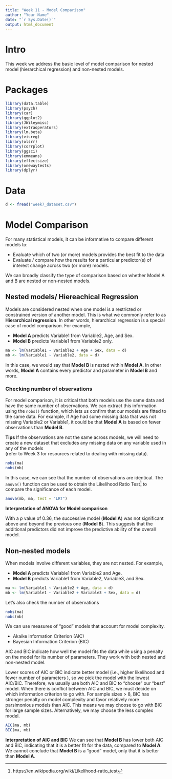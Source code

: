 ```yaml
---
title: "Week 11 - Model Comparison"
author: "Your Name"
date: "`r Sys.Date()`"
output: html_document
---
```


# Intro

This week we address the basic level of model comparison for 
nested model (hierarchical regression) and non-nested models.

# Packages

```r
library(data.table)
library(psych)
library(car)
library(ggplot2)
library(JWileymisc)
library(extraoperators)
library(lm.beta)
library(visreg)
library(olsrr)
library(corrplot)
library(ggsci)
library(emmeans)
library(effectsize)
library(onewaytests)
library(dplyr)
```

# Data

```r
d <- fread("week7_dataset.csv")
```

# Model Comparison

For many statistical models, it can be informative to
compare different models to:

* Evaluate which of two (or more) models provides the best fit to the
  data
* Evaluate / compare how the results for a particular predictor(s) of
  interest change across two (or more) models.
  
We can broadly classify the type of comparison
based on whether Model A and B are nested or non-nested models. 

## Nested models/ Hiereachical Regression

Models are considered nested when one model is a restricted or
constrained version of another model. This is what we commonly refer to as 
**Hierarchical regression**. 
In other words, hierarchical regression is a special case of model comparison. 
For example, 

* **Model A** predicts Variable1 from Variable2, Age, and Sex.
* **Model B** predicts Variable1 from Variable2 only.

```r
ma <- lm(Variable1 ~ Variable2 + Age + Sex, data = d)
mb <- lm(Variable1 ~ Variable2, data = d)
```

In this case, we would say that 
**Model B** is nested within **Model A**. In other words, 
**Model A** contains every predictor and parameter in **Model B** and more.

### Checking number of observations

For model comparison, it is critical that both models use the same data and 
have the same number of observations. We can extract this information using the `nobs()` function, 
which lets us confirm that our models are fitted to the same data. 
For example, if Age had some missing data that was not missing Variable2 or
Variable1, it could be that **Model A** is based on fewer observations than 
**Model B**. 

**Tips** 
If the observations are not the same across models, we will need
to create a new dataset that excludes any missing data on any variable used
in any of the models  
(refer to Week 3 for resources related to dealing with missing data).

```r
nobs(ma)
nobs(mb)
```

In this case, we can see that the number of observations are
identical. The `anova()` function can be used to obtain the 
Likelihood Ratio Test^[https://en.wikipedia.org/wiki/Likelihood-ratio_test] 
to compare the significance of each model. 

```r
anova(mb, ma, test = "LRT")
```

**Interpretation of ANOVA for Model comparison** 

With a *p* value of 0.36, the successive model (**Model A**) was not significant above and beyond 
the previous one (**Model B**). 
This suggests that the additional predictors did not improve the predictive ability of the overall model.

## Non-nested models

When models involve different variables, they are not nested. 
For example,

* **Model A** predicts Variable1 from Variable2 and Age.
* **Model B** predicts Variable1 from Variable2, Variable3, and Sex.

```r
ma <- lm(Variable1 ~ Variable2 + Age, data = d)
mb <- lm(Variable1 ~ Variable2 + Variable3 + Sex, data = d)
```

Let's also check the number of observations

```r
nobs(ma)
nobs(mb)
```

We can use measures of "good" models that account for model complexity. 

* Akaike Information Criterion (AIC)
* Bayesian Information Criterion (BIC)

AIC and BIC indicate how well the model fits the data 
while using a penalty on the model for its number of parameters. 
They work with both nested and non-nested model.

Lower scores of AIC or BIC indicate better model (i.e., 
higher likelihood and fewer number of parameters ), 
so we pick the model with the lowest AIC/BIC. 
Therefore, we usually use both AIC and BIC to "choose" our "best" model. 
When there is conflict between AIC and BIC, we must decide on which information criterion to go with. 
For sample sizes > 8, BIC has stronger penalty on
model complexity and favor relatively more parsimonious models than AIC. 
This means we may choose to go with BIC for large sample sizes.
Alternatively, we may choose the less complex model.

```r
AIC(ma, mb)
BIC(ma, mb)
```

**Interpretation of AIC and BIC** 
We can see that **Model B** has lower both AIC and BIC, indicating that it is a better fit for the data, 
compared to **Model A**. We cannot conclude that **Model B** is a "good" model, only that it is better
than **Model A**.